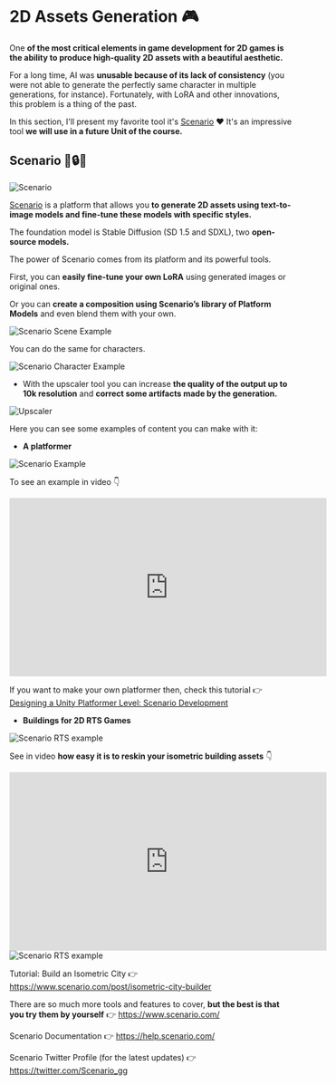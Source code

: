 # 2D Assets Generation 🎮

One **of the most critical elements in game development for 2D games is the ability to produce high-quality 2D assets with a beautiful aesthetic.**

For a long time, AI was **unusable because of its lack of consistency** (you were not able to generate the perfectly same character in multiple generations, for instance). Fortunately, with LoRA and other innovations, this problem is a thing of the past.

In this section, I'll present my favorite tool it's [Scenario](https://www.scenario.com/) ❤️ It's an impressive tool **we will use in a future Unit of the course.**


## Scenario 🤗🔒💸

<img src="https://huggingface.co/datasets/huggingface-ml-4-games-course/course-images/resolve/main/en/unit2/scenario.jpg" alt="Scenario"/>

[Scenario](https://www.scenario.com/) is a platform that allows you **to generate 2D assets using text-to-image models and fine-tune these models with specific styles.**

The foundation model is Stable Diffusion (SD 1.5 and SDXL), two **open-source models.**

The power of Scenario comes from its platform and its powerful tools.

First, you can **easily fine-tune your own LoRA** using generated images or original ones.

Or you can **create a composition using Scenario’s library of Platform Models** and even blend them with your own.

<img src="https://huggingface.co/datasets/huggingface-ml-4-games-course/course-images/resolve/main/en/unit2/ScenarioLoRAComposition_new.png" alt="Scenario Scene Example" />

You can do the same for characters.

<img src="https://huggingface.co/datasets/huggingface-ml-4-games-course/course-images/resolve/main/en/unit2/ScenarioCharacterLoRAComposition_new.png" alt="Scenario Character Example" />

- With the upscaler tool you can increase **the quality of the output up to 10k resolution** and **correct some artifacts made by the generation.**

<img src="https://huggingface.co/datasets/huggingface-ml-4-games-course/course-images/resolve/main/en/unit2/upscale.gif" alt="Upscaler" />

Here you can see some examples of content you can make with it:

- **A platformer**

<img src="https://huggingface.co/datasets/huggingface-ml-4-games-course/course-images/resolve/main/en/unit2/ScenarioPlatformerImage_new.png" alt="Scenario Example" />

To see an example in video 👇

<iframe width="560" height="315" src="https://www.youtube.com/embed/txrCuIQlb80?si=IVxf5VKgcLmQCIgz&amp;start=3" title="YouTube video player" frameborder="0" allow="accelerometer; autoplay; clipboard-write; encrypted-media; gyroscope; picture-in-picture; web-share" referrerpolicy="strict-origin-when-cross-origin" allowfullscreen></iframe>

If you want to make your own platformer then, check this tutorial 👉  [Designing a Unity Platformer Level: Scenario Development](https://help.scenario.com/designing-a-unity-platformer-level-scenario-development)

- **Buildings for 2D RTS Games**

<img src="https://huggingface.co/datasets/huggingface-ml-4-games-course/course-images/resolve/main/en/unit2/rts_example1.gif" alt="Scenario RTS example" />

See in video **how easy it is to reskin your isometric building assets** 👇

<iframe width="560" height="315" src="https://www.youtube.com/embed/45dh2pMllRw?si=tKd-Qn5wCt7X_ITc" title="YouTube video player" frameborder="0" allow="accelerometer; autoplay; clipboard-write; encrypted-media; gyroscope; picture-in-picture; web-share" referrerpolicy="strict-origin-when-cross-origin" allowfullscreen></iframe>

<img src="https://huggingface.co/datasets/huggingface-ml-4-games-course/course-images/resolve/main/en/unit2/rts.png" alt="Scenario RTS example" />

Tutorial: Build an Isometric City 👉 https://www.scenario.com/post/isometric-city-builder

There are so much more tools and features to cover, **but the best is that you try them by yourself** 👉 https://www.scenario.com/

Scenario Documentation 👉 https://help.scenario.com/

Scenario Twitter Profile (for the latest updates) 👉 https://twitter.com/Scenario_gg
